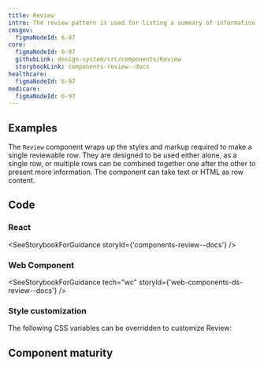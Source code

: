 ```yaml
---
title: Review
intro: The review pattern is used for listing a summary of information entered by a user. Its content includes a heading, value, and edit link.
cmsgov:
  figmaNodeId: 6-97
core:
  figmaNodeId: 6-97
  githubLink: design-system/src/components/Review
  storybookLink: components-review--docs
healthcare:
  figmaNodeId: 6-97
medicare:
  figmaNodeId: 6-97
---
```


## Examples

The `Review` component wraps up the styles and markup required to make a single reviewable row. They are designed to be used either alone, as a single row, or multiple rows can be combined together one after the other to present more information. The component can take text or HTML as row content.

<StorybookExample componentName="step-list" storyId="components-review--multiple-reviews" />

## Code

### React

<SeeStorybookForGuidance storyId={'components-review--docs'} />

### Web Component

<SeeStorybookForGuidance tech="wc" storyId={'web-components-ds-review--docs'} />

### Style customization

The following CSS variables can be overridden to customize Review:

<ComponentThemeOptions componentname="review" />

## Component maturity

<MaturityChecklist
  a11yStandards={true}
  color={true}
  forcedColors={true}
  screenReaders={true}
  keyboardNavigable={true}
  storybook={true}
  responsive={true}
  spanish={true}
  completeUiKit={false}
  responsiveUiKit={false}
  tokensInCode={true}
  tokensInSketch={true}
/>
